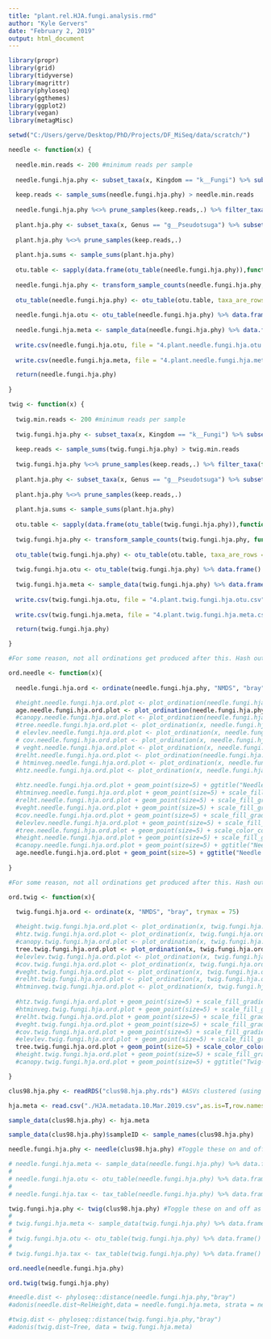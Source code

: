 ---
title: "plant.rel.HJA.fungi.analysis.rmd"
author: "Kyle Gervers"
date: "February 2, 2019"
output: html_document
---

```{r}
library(propr)
library(grid)
library(tidyverse)
library(magrittr)
library(phyloseq)
library(ggthemes)
library(ggplot2)
library(vegan)
library(metagMisc)

setwd("C:/Users/gerve/Desktop/PhD/Projects/DF_MiSeq/data/scratch/")
```

```{r}
needle <- function(x) {
  
  needle.min.reads <- 200 #minimum reads per sample
  
  needle.fungi.hja.phy <- subset_taxa(x, Kingdom == "k__Fungi") %>% subset_samples(Control == "No" & Organ == "Needle") %>% subset_samples(Tree == "T1" | Tree == "T3" | Tree == "T5" | Tree == "T6") %>% subset_samples(sampleID != "P2_E_8")
  
  keep.reads <- sample_sums(needle.fungi.hja.phy) > needle.min.reads
  
  needle.fungi.hja.phy %<>% prune_samples(keep.reads,.) %>% filter_taxa(function(x) {sum(x > 25) > (0.01*length(x))}, TRUE)
  
  plant.hja.phy <- subset_taxa(x, Genus == "g__Pseudotsuga") %>% subset_samples(Control == "No" & Organ == "Needle") %>% subset_samples(Tree == "T1" | Tree == "T3" | Tree == "T5" | Tree == "T6") %>% subset_samples(sampleID != "P2_E_8")
  
  plant.hja.phy %<>% prune_samples(keep.reads,.)
  
  plant.hja.sums <- sample_sums(plant.hja.phy)
  
  otu.table <- sapply(data.frame(otu_table(needle.fungi.hja.phy)),function(x) x/plant.hja.sums)
  
  needle.fungi.hja.phy <- transform_sample_counts(needle.fungi.hja.phy, function(x) {sqrt(x)})
  
  otu_table(needle.fungi.hja.phy) <- otu_table(otu.table, taxa_are_rows = FALSE)
  
  needle.fungi.hja.otu <- otu_table(needle.fungi.hja.phy) %>% data.frame()
  
  needle.fungi.hja.meta <- sample_data(needle.fungi.hja.phy) %>% data.frame()
  
  write.csv(needle.fungi.hja.otu, file = "4.plant.needle.fungi.hja.otu.csv")
  
  write.csv(needle.fungi.hja.meta, file = "4.plant.needle.fungi.hja.meta.csv")

  return(needle.fungi.hja.phy)
  
}
```

```{r}
twig <- function(x) {
  
  twig.min.reads <- 200 #minimum reads per sample
  
  twig.fungi.hja.phy <- subset_taxa(x, Kingdom == "k__Fungi") %>% subset_samples(Control == "No" & Organ == "Twig") %>% subset_samples(Tree == "T1" | Tree == "T3" | Tree == "T5" | Tree == "T6")
  
  keep.reads <- sample_sums(twig.fungi.hja.phy) > twig.min.reads
  
  twig.fungi.hja.phy %<>% prune_samples(keep.reads,.) %>% filter_taxa(function(x) {sum(x > 25) > (0.01*length(x))}, TRUE)
  
  plant.hja.phy <- subset_taxa(x, Genus == "g__Pseudotsuga") %>% subset_samples(Control == "No" & Organ == "Twig") %>% subset_samples(Tree == "T1" | Tree == "T3" | Tree == "T5" | Tree == "T6")
  
  plant.hja.phy %<>% prune_samples(keep.reads,.)
  
  plant.hja.sums <- sample_sums(plant.hja.phy)
  
  otu.table <- sapply(data.frame(otu_table(twig.fungi.hja.phy)),function(x) x/plant.hja.sums)
  
  twig.fungi.hja.phy <- transform_sample_counts(twig.fungi.hja.phy, function(x) {sqrt(x)})
  
  otu_table(twig.fungi.hja.phy) <- otu_table(otu.table, taxa_are_rows = FALSE)
  
  twig.fungi.hja.otu <- otu_table(twig.fungi.hja.phy) %>% data.frame()
  
  twig.fungi.hja.meta <- sample_data(twig.fungi.hja.phy) %>% data.frame()
  
  write.csv(twig.fungi.hja.otu, file = "4.plant.twig.fungi.hja.otu.csv")
  
  write.csv(twig.fungi.hja.meta, file = "4.plant.twig.fungi.hja.meta.csv")

  return(twig.fungi.hja.phy)

}

```

```{r}

#For some reason, not all ordinations get produced after this. Hash out every ordination that you don't want and run each ordination separately if needed

ord.needle <- function(x){
  
  needle.fungi.hja.ord <- ordinate(needle.fungi.hja.phy, "NMDS", "bray" , trymax = 75)

  #height.needle.fungi.hja.ord.plot <- plot_ordination(needle.fungi.hja.phy, needle.fungi.hja.ord, type = "samples", color = "Ht")
  age.needle.fungi.hja.ord.plot <- plot_ordination(needle.fungi.hja.phy, needle.fungi.hja.ord, type = "samples", shape = "Age", color = "Age")
  #canopy.needle.fungi.hja.ord.plot <- plot_ordination(needle.fungi.hja.phy, needle.fungi.hja.ord, type = "samples", shape ="CanopyLevel", color = "CanopyLevel")
  #tree.needle.fungi.hja.ord.plot <- plot_ordination(x, needle.fungi.hja.ord, type = "samples", color = "Tree")
  # elevlev.needle.fungi.hja.ord.plot <- plot_ordination(x, needle.fungi.hja.ord, type = "samples", color = "ElevLevel")
  # cov.needle.fungi.hja.ord.plot <- plot_ordination(x, needle.fungi.hja.ord, type = "samples", color = "Covered")
  # veght.needle.fungi.hja.ord.plot <- plot_ordination(x, needle.fungi.hja.ord, type = "samples", color = "MedVegHt")
  #relht.needle.fungi.hja.ord.plot <- plot_ordination(needle.fungi.hja.phy, needle.fungi.hja.ord, type = "samples", color = "RelHeight")
  # htminveg.needle.fungi.hja.ord.plot <- plot_ordination(x, needle.fungi.hja.ord, type = "samples", color = "HtMinusVeg")
  #htz.needle.fungi.hja.ord.plot <- plot_ordination(x, needle.fungi.hja.ord, type = "samples", color = "HtPlusZ")
  
  #htz.needle.fungi.hja.ord.plot + geom_point(size=5) + ggtitle("Needle samples by elevation")# + facet_wrap(~Age, 3)
  #htminveg.needle.fungi.hja.ord.plot + geom_point(size=5) + scale_fill_gradient2(midpoint = 3) + ggtitle("Needle")
  #relht.needle.fungi.hja.ord.plot + geom_point(size=5) + scale_fill_gradient2(midpoint = 3) + ggtitle("Needle samples by relative height in tree") + facet_wrap(~Tree, 3)
  #veght.needle.fungi.hja.ord.plot + geom_point(size=5) + scale_fill_gradient2(midpoint = 3) + ggtitle("Needle")
  #cov.needle.fungi.hja.ord.plot + geom_point(size=5) + scale_fill_gradient2(midpoint = 3) + ggtitle("Needle")
  #elevlev.needle.fungi.hja.ord.plot + geom_point(size=5) + scale_fill_gradient2(midpoint = 3) + ggtitle("Needle")
  #tree.needle.fungi.hja.ord.plot + geom_point(size=5) + scale_color_colorblind() + ggtitle("Needle samples by tree")# + facet_wrap(~Tree, 3)
  #height.needle.fungi.hja.ord.plot + geom_point(size=5) + scale_fill_gradient2(midpoint = 3) + ggtitle("Needle") + facet_wrap(~Tree, 3)
  #canopy.needle.fungi.hja.ord.plot + geom_point(size=5) + ggtitle("Needle samples by position in the canopy") + facet_wrap(~Tree, 3)
  age.needle.fungi.hja.ord.plot + geom_point(size=5) + ggtitle("Needle samples by age")
  
}

```

```{r}

#For some reason, not all ordinations get produced after this. Hash out every ordination that you don't want and run each ordination separately if needed

ord.twig <- function(x){
  
  twig.fungi.hja.ord <- ordinate(x, "NMDS", "bray", trymax = 75)

  #height.twig.fungi.hja.ord.plot <- plot_ordination(x, twig.fungi.hja.ord, type = "samples", color = "Height")
  #htz.twig.fungi.hja.ord.plot <- plot_ordination(x, twig.fungi.hja.ord, type = "samples", color = "HtPlusZ")
  #canopy.twig.fungi.hja.ord.plot <- plot_ordination(x, twig.fungi.hja.ord, type = "samples", shape ="CanopyLevel", color = "CanopyLevel")
  tree.twig.fungi.hja.ord.plot <- plot_ordination(x, twig.fungi.hja.ord, type = "samples", color = "Tree")
  #elevlev.twig.fungi.hja.ord.plot <- plot_ordination(x, twig.fungi.hja.ord, type = "samples", color = "ElevLevel")
  #cov.twig.fungi.hja.ord.plot <- plot_ordination(x, twig.fungi.hja.ord, type = "samples", color = "AvgCov")
  #veght.twig.fungi.hja.ord.plot <- plot_ordination(x, twig.fungi.hja.ord, type = "samples", color = "MedVegHt")
  #relht.twig.fungi.hja.ord.plot <- plot_ordination(x, twig.fungi.hja.ord, type = "samples", color = "RelHeight")
  #htminveg.twig.fungi.hja.ord.plot <- plot_ordination(x, twig.fungi.hja.ord, type = "samples", color = "HtMinusVeg")
  
  #htz.twig.fungi.hja.ord.plot + geom_point(size=5) + scale_fill_gradient2(midpoint = 3) + ggtitle("Twig samples by height") 
  #htminveg.twig.fungi.hja.ord.plot + geom_point(size=5) + scale_fill_gradient2(midpoint = 3) + ggtitle("Twig")
  #relht.twig.fungi.hja.ord.plot + geom_point(size=5) + scale_fill_gradient2(midpoint = 3) + ggtitle("Twig samples by height") 
  #veght.twig.fungi.hja.ord.plot + geom_point(size=5) + scale_fill_gradient2(midpoint = 3) +ggtitle("Twig")
  #cov.twig.fungi.hja.ord.plot + geom_point(size=5) + scale_fill_gradient2(midpoint = 3) + ggtitle("Twig")
  #elevlev.twig.fungi.hja.ord.plot + geom_point(size=5) + scale_fill_gradient2(midpoint = 3) + ggtitle("Twig")
  tree.twig.fungi.hja.ord.plot + geom_point(size=5) + scale_color_colorblind() + ggtitle("Twig samples by tree")
  #height.twig.fungi.hja.ord.plot + geom_point(size=5) + scale_fill_gradient2(midpoint = 3) + ggtitle("Twig")
  #canopy.twig.fungi.hja.ord.plot + geom_point(size=5) + ggtitle("Twig-Canopy Level")

}
```

```{r}

clus98.hja.phy <- readRDS("clus98.hja.phy.rds") #ASVs clustered (using vsearch) at 98% similarity, using greedy clustering

hja.meta <- read.csv("./HJA.metadata.10.Mar.2019.csv",as.is=T,row.names=1)

sample_data(clus98.hja.phy) <- hja.meta

sample_data(clus98.hja.phy)$sampleID <- sample_names(clus98.hja.phy)

needle.fungi.hja.phy <- needle(clus98.hja.phy) #Toggle these on and off as needed

# needle.fungi.hja.meta <- sample_data(needle.fungi.hja.phy) %>% data.frame()
# 
# needle.fungi.hja.otu <- otu_table(needle.fungi.hja.phy) %>% data.frame()
# 
# needle.fungi.hja.tax <- tax_table(needle.fungi.hja.phy) %>% data.frame()

twig.fungi.hja.phy <- twig(clus98.hja.phy) #Toggle these on and off as needed
# 
# twig.fungi.hja.meta <- sample_data(twig.fungi.hja.phy) %>% data.frame()
# 
# twig.fungi.hja.otu <- otu_table(twig.fungi.hja.phy) %>% data.frame()
# 
# twig.fungi.hja.tax <- tax_table(twig.fungi.hja.phy) %>% data.frame()

ord.needle(needle.fungi.hja.phy)

ord.twig(twig.fungi.hja.phy)

#needle.dist <- phyloseq::distance(needle.fungi.hja.phy,"bray")
#adonis(needle.dist~RelHeight,data = needle.fungi.hja.meta, strata = needle.fungi.hja.meta$Tree)

#twig.dist <- phyloseq::distance(twig.fungi.hja.phy,"bray")
#adonis(twig.dist~Tree, data = twig.fungi.hja.meta)

```